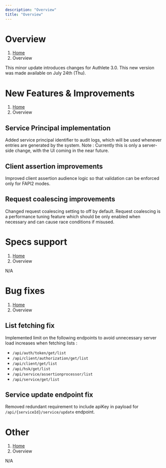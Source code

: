 ```yaml
---
description: "Overview"
title: "Overview"
---
```




# Overview
1. [Home](https://www.authlete.com/)
3. Overview

This minor update introduces changes for Authlete 3.0.
This new version was made available on July 24th (Thu).

# New Features & Improvements
1. [Home](https://www.authlete.com/)
3. Overview

## Service Principal implementation

Added service principal identifier to audit logs, which will be used whenever entries are generated by the system.
Note : Currently this is only a server-side change, with the UI coming in the near future.

## Client assertion improvements

Improved client assertion audience logic so that validation can be enforced only for FAPI2 modes.

## Request coalescing improvements

Changed request coalescing setting to off by default.
Request coalescing is a performance tuning feature which should be only enabled when necessary and can cause race conditions if misused.

# Specs support
1. [Home](https://www.authlete.com/)
3. Overview

N/A

# Bug fixes
1. [Home](https://www.authlete.com/)
3. Overview

## List fetching fix

Implemented limit on the following endpoints to avoid unnecessary server load increases when fetching lists :

- `/api/auth/token/get/list`
- `/api/client/authorization/get/list`
- `/api/client/get/list`
- `/api/hsk/get/list`
- `/api/service/assertionprocessor/list`
- `/api/service/get/list`

## Service update endpoint fix

Removed redundant requirement to include apiKey in payload for `/api/{serviceId}/service/update` endpoint.

# Other
1. [Home](https://www.authlete.com/)
3. Overview

N/A
